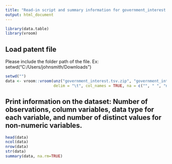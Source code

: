 ```yaml
---
title: "Read-in script and summary information for government_interest data"
output: html_document
---
```


```r
library(data.table)
library(vroom)
```

## Load patent file
Please include the folder path of the file. Ex: setwd("C:/Users/johnsmith/Downloads")
```r
setwd("")
data <- vroom::vroom(unz("government_interest.tsv.zip", "government_interest.tsv"), 
                     delim = "\t", col_names = TRUE, na = c("", " ", "na", "NA", "N/A"))
```

## Print information on the dataset: Number of observations, column variables, data type for each variable, and number of distinct values for non-numeric variables.
```r
head(data)
ncol(data)
nrow(data)
str(data)
summary(data, na.rm=TRUE)
```
